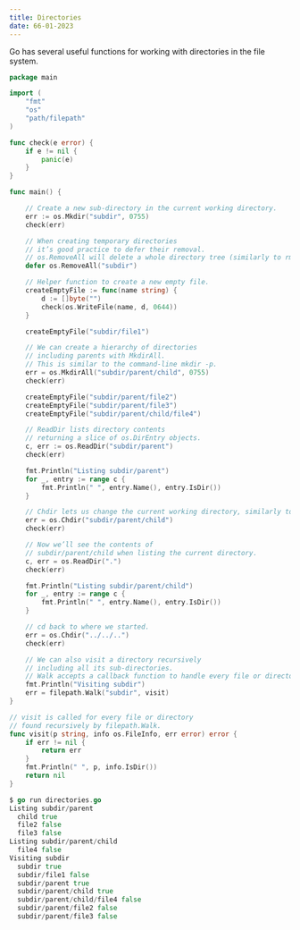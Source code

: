 ```yaml
---
title: Directories 
date: 66-01-2023
---
```


Go has several useful functions for working with directories in the file system.

```go
package main

import (
    "fmt"
    "os"
    "path/filepath"
)

func check(e error) {
    if e != nil {
        panic(e)
    }
}

func main() {

    // Create a new sub-directory in the current working directory.
    err := os.Mkdir("subdir", 0755)
    check(err)

    // When creating temporary directories
    // it’s good practice to defer their removal.
    // os.RemoveAll will delete a whole directory tree (similarly to rm -rf).
    defer os.RemoveAll("subdir")

    // Helper function to create a new empty file.
    createEmptyFile := func(name string) {
        d := []byte("")
        check(os.WriteFile(name, d, 0644))
    }

    createEmptyFile("subdir/file1")

    // We can create a hierarchy of directories
    // including parents with MkdirAll.
    // This is similar to the command-line mkdir -p.
    err = os.MkdirAll("subdir/parent/child", 0755)
    check(err)

    createEmptyFile("subdir/parent/file2")
    createEmptyFile("subdir/parent/file3")
    createEmptyFile("subdir/parent/child/file4")

    // ReadDir lists directory contents
    // returning a slice of os.DirEntry objects.
    c, err := os.ReadDir("subdir/parent")
    check(err)

    fmt.Println("Listing subdir/parent")
    for _, entry := range c {
        fmt.Println(" ", entry.Name(), entry.IsDir())
    }

    // Chdir lets us change the current working directory, similarly to cd.
    err = os.Chdir("subdir/parent/child")
    check(err)

    // Now we’ll see the contents of 
    // subdir/parent/child when listing the current directory.
    c, err = os.ReadDir(".")
    check(err)

    fmt.Println("Listing subdir/parent/child")
    for _, entry := range c {
        fmt.Println(" ", entry.Name(), entry.IsDir())
    }

    // cd back to where we started.
    err = os.Chdir("../../..")
    check(err)

    // We can also visit a directory recursively
    // including all its sub-directories.
    // Walk accepts a callback function to handle every file or directory visited.
    fmt.Println("Visiting subdir")
    err = filepath.Walk("subdir", visit)
}

// visit is called for every file or directory 
// found recursively by filepath.Walk.
func visit(p string, info os.FileInfo, err error) error {
    if err != nil {
        return err
    }
    fmt.Println(" ", p, info.IsDir())
    return nil
}
```

```go
$ go run directories.go
Listing subdir/parent
  child true
  file2 false
  file3 false
Listing subdir/parent/child
  file4 false
Visiting subdir
  subdir true
  subdir/file1 false
  subdir/parent true
  subdir/parent/child true
  subdir/parent/child/file4 false
  subdir/parent/file2 false
  subdir/parent/file3 false
```


